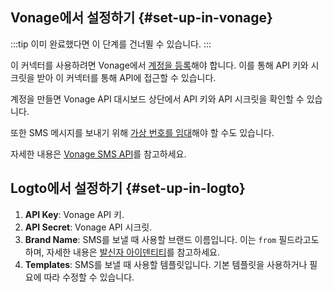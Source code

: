 ## Vonage에서 설정하기 \{#set-up-in-vonage}

:::tip
이미 완료했다면 이 단계를 건너뛸 수 있습니다.
:::

이 커넥터를 사용하려면 Vonage에서 [계정을 등록](https://developer.vonage.com/en/account/guides/dashboard-management#create-and-configure-a-vonage-account)해야 합니다. 이를 통해 API 키와 시크릿을 받아 이 커넥터를 통해 API에 접근할 수 있습니다.

계정을 만들면 Vonage API 대시보드 상단에서 API 키와 API 시크릿을 확인할 수 있습니다.

또한 SMS 메시지를 보내기 위해 [가상 번호를 임대](https://developer.vonage.com/en/numbers/guides/number-management#rent-a-virtual-number)해야 할 수도 있습니다.

자세한 내용은 [Vonage SMS API](https://developer.vonage.com/en/messaging/sms/overview)를 참고하세요.

## Logto에서 설정하기 \{#set-up-in-logto}

1. **API Key**: Vonage API 키.
2. **API Secret**: Vonage API 시크릿.
3. **Brand Name**: SMS를 보낼 때 사용할 브랜드 이름입니다. 이는 `from` 필드라고도 하며, 자세한 내용은 [발신자 아이덴티티](https://developer.vonage.com/en/messaging/sms/guides/custom-sender-id)를 참고하세요.
4. **Templates**: SMS를 보낼 때 사용할 템플릿입니다. 기본 템플릿을 사용하거나 필요에 따라 수정할 수 있습니다.
